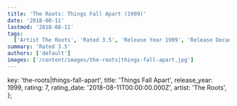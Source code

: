 ```yaml
---
title: 'The Roots: Things Fall Apart (1999)'
date: '2018-08-11'
lastmod: '2018-08-11'
tags:
  ['Artist The Roots', 'Rated 3.5', 'Release Year 1999', 'Release Decade 1990']
summary: 'Rated 3.5'
authors: ['default']
images: ['/content/images/the-roots|things-fall-apart.jpg']
---
```


  key: 'the-roots|things-fall-apart',
  title: 'Things Fall Apart',
  release_year: 1999,
  rating: 7,
  rating_date: '2018-08-11T00:00:00.000Z',
  artist: 'The Roots',
};

<MusicRating data={data} />
